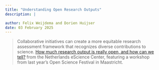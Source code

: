 ```yaml
---
title: "Understanding Open Research Outputs"
description: |

author: Felix Weijdema and Dorien Huijser
date: 03 February 2025
---
```


> Collaborative initiatives can create a more equitable research assessment framework that recognizes diverse contributions to science.
[How much research output is really open, and how can we tell?](https://blog.esciencecenter.nl/how-much-research-output-is-really-open-and-how-can-we-tell-422013cc93ab) from the Netherlands eScience Center, featuring a workshop from last year's Open Science Festival in Maastricht.
